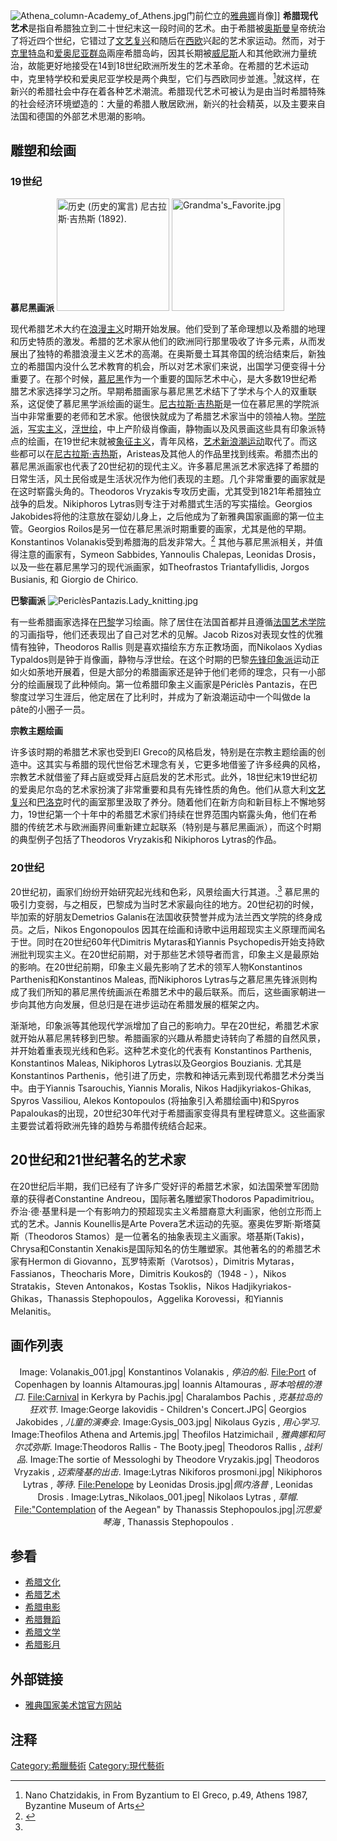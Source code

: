 [[File:Athena_column-Academy_of_Athens.jpg|thumb]]门前伫立的[[雅典娜|雅典娜]]肖像]]
'''希腊现代艺术'''是指自希腊独立到二十世纪末这一段时间的艺术。由于希腊被[[奥斯曼|奥斯曼]]皇帝统治了将近四个世纪，它错过了[[文艺复兴|文艺复兴]]和随后在[[西欧|西欧]]兴起的艺术家运动。然而，对于[[克里特岛|克里特岛]]和[[爱奥尼亚群岛|爱奥尼亚群岛]]兩座希腊岛屿，因其长期被[[威尼斯|威尼斯]]人和其他欧洲力量统治，故能更好地接受在14到18世纪欧洲所发生的艺术革命。在希腊的艺术运动中，克里特学校和爱奥尼亚学校是两个典型，它们与西欧同步並進。<ref>Nano Chatzidakis, in From Byzantium to El Greco, p.49, Athens 1987, Byzantine Museum of Arts</ref>就这样，在新兴的希腊社会中存在着各种艺术潮流。希腊现代艺术可被认为是由当时希腊特殊的社会经济环境塑造的：大量的希腊人散居欧洲，新兴的社会精英，以及主要来自法国和德国的外部艺术思潮的影响。

==雕塑和绘画==

=== 19世纪 ===

'''慕尼黑画派'''
[[Image:Gyzis 006 (Ηistoria).jpeg|thumb|180px|''历史'' (历史的寓言)  
[[尼古拉斯·吉热斯|尼古拉斯·吉热斯]] (1892).
]]
[[Image:Grandma's_Favorite.jpg|180px]]

现代希腊艺术大约在[[浪漫主义|浪漫主义]]时期开始发展。他们受到了革命理想以及希腊的地理和历史特质的激发。希腊的艺术家从他们的欧洲同行那里吸收了许多元素，从而发展出了独特的希腊浪漫主义艺术的高潮。在奥斯曼土耳其帝国的统治结束后，新独立的希腊国内没什么艺术教育的机会，所以对艺术家们来说，出国学习便变得十分重要了。在那个时候，[[慕尼黑|慕尼黑]]作为一个重要的国际艺术中心，是大多数19世纪希腊艺术家选择学习之所。早期希腊画家与慕尼黑艺术结下了学术与个人的双重联系，这促使了慕尼黑学派绘画的诞生。[[尼古拉斯·吉热斯|尼古拉斯·吉热斯]]是一位在慕尼黑的学院派当中非常重要的老师和艺术家。他很快就成为了希腊艺术家当中的领袖人物。[[学院派|学院派]]，[[写实主义|写实主义]]，[[浮世绘|浮世绘]]，中上产阶级肖像画，静物画以及风景画这些具有印象派特点的绘画，在19世纪末就被[[象征主义|象征主义]]，青年风格，[[艺术新浪潮运动|艺术新浪潮运动]]取代了。而这些都可以在[[尼古拉斯·吉热斯|尼古拉斯·吉热斯]]，Aristeas及其他人的作品里找到线索。希腊杰出的慕尼黑派画家也代表了20世纪初的现代主义。许多慕尼黑派艺术家选择了希腊的日常生活，风土民俗或是生活状况作为他们表现的主题。几个非常重要的画家就是在这时崭露头角的。Theodoros Vryzakis专攻历史画，尤其受到1821年希腊独立战争的启发。Nikiphoros Lytras则专注于对希腊式生活的写实描绘。Georgios Jakobides将他的注意放在婴幼儿身上，之后他成为了新雅典国家画廊的第一位主管。Georgios Roilos是另一位在慕尼黑派时期重要的画家，尤其是他的早期。Konstantinos Volanakis受到希腊海的启发非常大。<ref name=autogenerated2>{{cite web |url=http://library.thinkquest.org/04oct/01181/GreekPainting_20thcentury.pdf |title=存档副本 |accessdate=2007-02-06  |deadurl=yes |archiveurl=https://web.archive.org/web/20110606142423/http://library.thinkquest.org/04oct/01181/GreekPainting_20thcentury.pdf |archivedate=2011-06-06 }}</ref> 其他与慕尼黑派相关，并值得注意的画家有，Symeon Sabbides, Yannoulis Chalepas, Leonidas Drosis，以及一些在慕尼黑学习的现代派画家，如Theofrastos Triantafyllidis, Jorgos Busianis, 和 Giorgio de Chirico.

'''巴黎画派''' 
[[Image:PericlèsPantazis.Lady_knitting.jpg|thumb]]

有一些希腊画家选择在[[巴黎|巴黎]]学习绘画。除了居住在法国首都并且遵循[[法国艺术学院|法国艺术学院]]的习画指导，他们还表现出了自己对艺术的见解。Jacob Rizos对表现女性的优雅情有独钟，Theodoros Rallis 则是喜欢描绘东方东正教场面，而Nikolaos Xydias Typaldos则是钟于肖像画，静物与浮世绘。在这个时期的巴黎[[先锋印象派|先锋印象派]]运动正如火如荼地开展着，但是大部分的希腊画家还是钟于他们老师的理念，只有一小部分的绘画展现了此种倾向。第一位希腊印象主义画家是Périclès Pantazis，在巴黎度过学习生涯后，他定居在了比利时，并成为了新浪潮运动中一个叫做de la pâte的小圈子一员。

'''宗教主题绘画'''

许多该时期的希腊艺术家也受到El Greco的风格启发，特别是在宗教主题绘画的创造中。这其实与希腊的现代世俗艺术理念有关，它更多地借鉴了许多经典的风格，宗教艺术就借鉴了拜占庭或受拜占庭启发的艺术形式。此外，18世纪末19世纪初的爱奥尼尔岛的艺术家扮演了非常重要和具有先锋性质的角色。他们从意大利[[文艺复兴|文艺复兴]]和[[巴洛克|巴洛克]]时代的画室那里汲取了养分。随着他们在新方向和新目标上不懈地努力，19世纪第一个十年中的希腊艺术家们持续在世界范围内崭露头角，他们在希腊的传统艺术与欧洲画界间重新建立起联系（特别是与慕尼黑画派），而这个时期的典型例子包括了Theodoros Vryzakis和 Nikiphoros Lytras的作品。

=== 20世纪 ===

20世纪初，画家们纷纷开始研究起光线和色彩，风景绘画大行其道。.<ref name=autogenerated2 /> 慕尼黑的吸引力变弱，与之相反，巴黎成为当时艺术家最向往的地方。20世纪初的时候，毕加索的好朋友Demetrios Galanis在法国收获赞誉并成为法兰西文学院的终身成员。之后，Nikos Engonopoulos 因其在绘画和诗歌中运用超现实主义原理而闻名于世。同时在20世纪60年代Dimitris Mytaras和Yiannis Psychopedis开始支持欧洲批判现实主义。在20世纪前期，对于那些艺术领导者而言，印象主义是最原始的影响。在20世纪前期，印象主义最先影响了艺术的领军人物Konstantinos Parthenis和Konstantinos Maleas, 而Nikiphoros Lytras与之慕尼黑先锋派则构成了我们所知的慕尼黑传统画派在希腊艺术中的最后联系。而后，这些画家朝进一步向其他方向发展，但总归是在进步运动在希腊发展的框架之内。

渐渐地，印象派等其他现代学派增加了自己的影响力。早在20世纪，希腊艺术家就开始从慕尼黑转移到巴黎。希腊画家的兴趣从希腊史诗转向了希腊的自然风景，并开始着重表现光线和色彩。这种艺术变化的代表有 Konstantinos Parthenis, Konstantinos Maleas, Nikiphoros Lytras以及Georgios Bouzianis. 尤其是Konstantinos Parthenis，他引进了历史，宗教和神话元素到现代希腊艺术分类当中。由于Yiannis Tsarouchis, Yiannis Moralis, Nikos Hadjikyriakos-Ghikas, Spyros Vassiliou, Alekos Kontopoulos (将抽象引入希腊绘画中)和Spyros Papaloukas的出现，20世纪30年代对于希腊画家变得具有里程碑意义。这些画家主要尝试着将欧洲先锋的趋势与希腊传统结合起来。

== 20世纪和21世纪著名的艺术家 ==

在20世纪后半期，我们已经有了许多广受好评的希腊艺术家，如法国荣誉军团勋章的获得者Constantine Andreou，国际著名雕塑家Thodoros Papadimitriou。乔治·德·基里科是一个有影响力的预超现实主义希腊裔意大利画家，他创立形而上式的艺术。Jannis Kounellis是Arte Povera艺术运动的先驱。塞奥佐罗斯·斯塔莫斯（Theodoros Stamos）是一位著名的抽象表现主义画家。塔基斯(Takis)，Chrysa和Constantin Xenakis是国际知名的仿生雕塑家。其他著名的的希腊艺术家有Hermon di Giovanno，瓦罗特索斯（Varotsos），Dimitris Mytaras，Fassianos，Theocharis More，Dimitris Koukos的（1948  - ），Nikos Stratakis，Steven Antonakos，Kostas Tsoklis，Nikos Hadjikyriakos-Ghikas，Thanassis Stephopoulos，Aggelika Korovessi，和Yiannis Melanitis。

== 画作列表 ==

<Center>
<gallery>
Image: Volanakis_001.jpg| Konstantinos Volanakis , ''停泊的船''.
File:Port of Copenhagen by Ioannis Altamouras.jpg| Ioannis Altamouras , ''哥本哈根的港口''.
File:Carnival in Kerkyra by Pachis.jpg| Charalambos Pachis , ''克基拉岛的狂欢节''.
Image:George Iakovidis - Children's Concert.JPG| Georgios Jakobides , ''儿童的演奏会''.
Image:Gysis_003.jpg| Nikolaus Gyzis , ''用心学习''.
Image:Theofilos Athena and Artemis.jpg| Theofilos Hatzimichail , ''雅典娜和阿尔忒弥斯''.
Image:Theodoros Rallis - The Booty.jpeg| Theodoros Rallis , ''战利品''.
Image:The sortie of Messologhi by Theodore Vryzakis.jpg| Theodoros Vryzakis , ''迈索隆基的出击''.
Image:Lytras Nikiforos prosmoni.jpg| Nikiphoros Lytras , ''等待''.
File:Penelope by Leonidas Drosis.jpg|'' 佩内洛普'' , Leonidas Drosis .
Image:Lytras_Nikolaos_001.jpeg| Nikolaos Lytras , ''草帽''.
File:"Contemplation of the Aegean" by Thanassis Stephopoulos.jpg|''沉思爱琴海'' , Thanassis Stephopoulos .
</gallery>
</Center>

== 参看 ==
* [[希腊文化|希腊文化]]
* [[希腊艺术|希腊艺术]]
* [[希腊电影|希腊电影]]
* [[希腊舞蹈|希腊舞蹈]]
* [[希腊文学|希腊文学]]
* [[希腊影月|希腊影月]]

== 外部链接 ==
* [http://www.nationalgallery.gr 雅典国家美术馆官方网站] {{Wayback|url=http://www.nationalgallery.gr/ |date=20181004143215 }}

== 注释 ==
{{Reflist|2}}

[[Category:希臘藝術|Category:希臘藝術]]
[[Category:現代藝術|Category:現代藝術]]